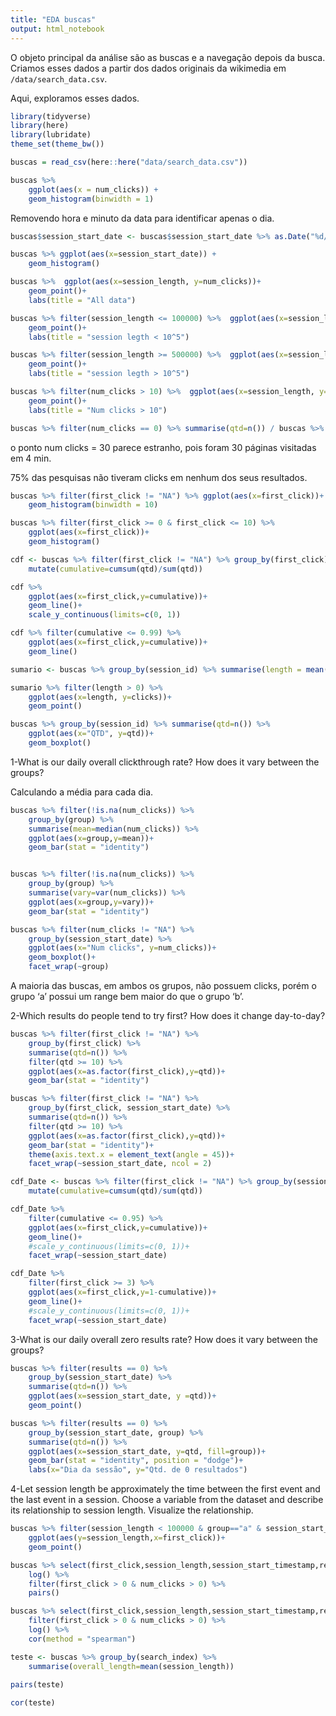 ```yaml
---
title: "EDA buscas"
output: html_notebook
---
```


O objeto principal da análise são as buscas e a navegação depois da busca. Criamos esses dados a partir dos dados originais da wikimedia em `/data/search_data.csv`. 

Aqui, exploramos esses dados. 

```r
library(tidyverse)
library(here)
library(lubridate)
theme_set(theme_bw())
```

```r
buscas = read_csv(here::here("data/search_data.csv"))
```

```r
buscas %>% 
    ggplot(aes(x = num_clicks)) + 
    geom_histogram(binwidth = 1)
```

Removendo hora e minuto da data para identificar apenas o dia.

```r
buscas$session_start_date <- buscas$session_start_date %>% as.Date("%d/%m/%Y")
```

```r
buscas %>% ggplot(aes(x=session_start_date)) +
    geom_histogram()
```

```r
buscas %>%  ggplot(aes(x=session_length, y=num_clicks))+
    geom_point()+
    labs(title = "All data")

buscas %>% filter(session_length <= 100000) %>%  ggplot(aes(x=session_length, y=num_clicks))+
    geom_point()+
    labs(title = "session legth < 10^5")

buscas %>% filter(session_length >= 500000) %>%  ggplot(aes(x=session_length, y=num_clicks))+
    geom_point()+
    labs(title = "session legth > 10^5")
```


```r
buscas %>% filter(num_clicks > 10) %>%  ggplot(aes(x=session_length, y=num_clicks))+
    geom_point()+
    labs(title = "Num clicks > 10")

buscas %>% filter(num_clicks == 0) %>% summarise(qtd=n()) / buscas %>% filter(num_clicks >= 0) %>% summarise(qtd=n())
```

o ponto num clicks = 30 parece estranho, pois foram 30 páginas visitadas em 4 min.

75% das pesquisas não tiveram clicks em nenhum dos seus resultados.

```r
buscas %>% filter(first_click != "NA") %>% ggplot(aes(x=first_click))+
    geom_histogram(binwidth = 10)

buscas %>% filter(first_click >= 0 & first_click <= 10) %>% 
    ggplot(aes(x=first_click))+
    geom_histogram()
```

```r
cdf <- buscas %>% filter(first_click != "NA") %>% group_by(first_click) %>% summarise(qtd = n()) %>% 
    mutate(cumulative=cumsum(qtd)/sum(qtd))

cdf %>% 
    ggplot(aes(x=first_click,y=cumulative))+
    geom_line()+
    scale_y_continuous(limits=c(0, 1))

```

```r
cdf %>% filter(cumulative <= 0.99) %>% 
    ggplot(aes(x=first_click,y=cumulative))+
    geom_line()
```

```r
sumario <- buscas %>% group_by(session_id) %>% summarise(length = mean(session_length), clicks = mean(num_clicks))

sumario %>% filter(length > 0) %>% 
    ggplot(aes(x=length, y=clicks))+
    geom_point()

buscas %>% group_by(session_id) %>% summarise(qtd=n()) %>% 
    ggplot(aes(x="QTD", y=qtd))+
    geom_boxplot()
```

1-What is our daily overall clickthrough rate? How does it vary between the groups?

Calculando a média para cada dia.
```r
buscas %>% filter(!is.na(num_clicks)) %>% 
    group_by(group) %>%  
    summarise(mean=median(num_clicks)) %>% 
    ggplot(aes(x=group,y=mean))+
    geom_bar(stat = "identity")


buscas %>% filter(!is.na(num_clicks)) %>% 
    group_by(group) %>%  
    summarise(vary=var(num_clicks)) %>% 
    ggplot(aes(x=group,y=vary))+
    geom_bar(stat = "identity")

buscas %>% filter(num_clicks != "NA") %>% 
    group_by(session_start_date) %>%  
    ggplot(aes(x="Num clicks", y=num_clicks))+
    geom_boxplot()+
    facet_wrap(~group)
```

A maioria das buscas, em ambos os grupos, não possuem clicks, porém o grupo 'a' possui um range bem maior do que o grupo 'b'.


2-Which results do people tend to try first? How does it change day-to-day?

```r
buscas %>% filter(first_click != "NA") %>% 
    group_by(first_click) %>% 
    summarise(qtd=n()) %>% 
    filter(qtd >= 10) %>% 
    ggplot(aes(x=as.factor(first_click),y=qtd))+
    geom_bar(stat = "identity")

buscas %>% filter(first_click != "NA") %>% 
    group_by(first_click, session_start_date) %>% 
    summarise(qtd=n()) %>% 
    filter(qtd >= 10) %>% 
    ggplot(aes(x=as.factor(first_click),y=qtd))+
    geom_bar(stat = "identity")+
    theme(axis.text.x = element_text(angle = 45))+
    facet_wrap(~session_start_date, ncol = 2)

cdf_Date <- buscas %>% filter(first_click != "NA") %>% group_by(session_start_date, first_click) %>% summarise(qtd = n()) %>% 
    mutate(cumulative=cumsum(qtd)/sum(qtd))

cdf_Date %>% 
    filter(cumulative <= 0.95) %>% 
    ggplot(aes(x=first_click,y=cumulative))+
    geom_line()+
    #scale_y_continuous(limits=c(0, 1))+
    facet_wrap(~session_start_date)

cdf_Date %>% 
    filter(first_click >= 3) %>% 
    ggplot(aes(x=first_click,y=1-cumulative))+
    geom_line()+
    #scale_y_continuous(limits=c(0, 1))+
    facet_wrap(~session_start_date)
```


3-What is our daily overall zero results rate? How does it vary between the groups?

```r
buscas %>% filter(results == 0) %>% 
    group_by(session_start_date) %>% 
    summarise(qtd=n()) %>% 
    ggplot(aes(x=session_start_date, y =qtd))+
    geom_point()

buscas %>% filter(results == 0) %>% 
    group_by(session_start_date, group) %>% 
    summarise(qtd=n()) %>% 
    ggplot(aes(x=session_start_date, y=qtd, fill=group))+
    geom_bar(stat = "identity", position = "dodge")+
    labs(x="Dia da sessão", y="Qtd. de 0 resultados")

```

4-Let session length be approximately the time between the first event and the last event in a session. Choose a variable from the dataset and describe its relationship to session length. Visualize the relationship.

```r
buscas %>% filter(session_length < 100000 & group=="a" & session_start_date=="2016-03-04" & first_click>=1) %>% 
    ggplot(aes(y=session_length,x=first_click))+
    geom_point()

buscas %>% select(first_click,session_length,session_start_timestamp,results,num_clicks, search_index) %>% 
    log() %>% 
    filter(first_click > 0 & num_clicks > 0) %>% 
    pairs()

buscas %>% select(first_click,session_length,session_start_timestamp,results,num_clicks) %>%
    filter(first_click > 0 & num_clicks > 0) %>% 
    log() %>% 
    cor(method = "spearman")
```

```r
teste <- buscas %>% group_by(search_index) %>% 
    summarise(overall_length=mean(session_length))
    
pairs(teste)

cor(teste)
```

